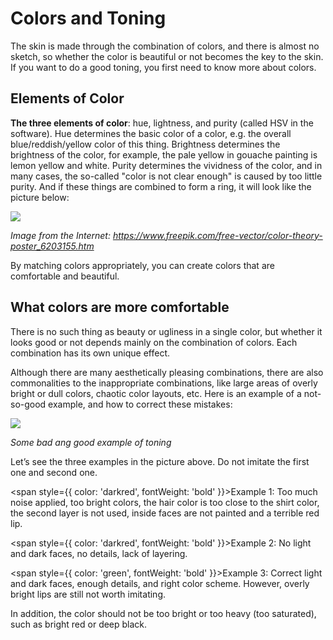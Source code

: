 # Colors and Toning

The skin is made through the combination of colors, and there is almost no sketch, so whether the color is beautiful or not becomes the key to the skin. If you want to do a good toning, you first need to know more about colors.

## Elements of Color

**The three elements of color**: hue, lightness, and purity (called HSV in the software). Hue determines the basic color of a color, e.g. the overall blue/reddish/yellow color of this thing. Brightness determines the brightness of the color, for example, the pale yellow in gouache painting is lemon yellow and white. Purity determines the vividness of the color, and in many cases, the so-called "color is not clear enough" is caused by too little purity. And if these things are combined to form a ring, it will look like the picture below:

![](elements-of-colors.svg)

*Image from the Internet: https://www.freepik.com/free-vector/color-theory-poster_6203155.htm*

By matching colors appropriately, you can create colors that are comfortable and beautiful.

## What colors are more comfortable

There is no such thing as beauty or ugliness in a single color, but whether it looks good or not depends mainly on the combination of colors. Each combination has its own unique effect.

Although there are many aesthetically pleasing combinations, there are also commonalities to the inappropriate combinations, like large areas of overly bright or dull colors, chaotic color layouts, etc. Here is an example of a not-so-good example, and how to correct these mistakes:

![](good-and-bad-examples-of-toning.png)

*Some bad ang good example of toning*

Let’s see the three examples in the picture above. Do not imitate the first one and second one.

<span style={{ color: 'darkred', fontWeight: 'bold' }}>Example 1:</span>
 Too much noise applied, too bright colors, the hair color is too close to the shirt color, the second layer is not used, inside faces are not painted and a terrible red lip.


<span style={{ color: 'darkred', fontWeight: 'bold' }}>Example 2:</span> No light and dark faces, no details, lack of layering.


<span style={{ color: 'green', fontWeight: 'bold' }}>Example 3:</span> Correct light and dark faces, enough details, and right color scheme. However, overly bright lips are still not worth imitating.

In addition, the color should not be too bright or too heavy (too saturated), such as bright red or deep black.
